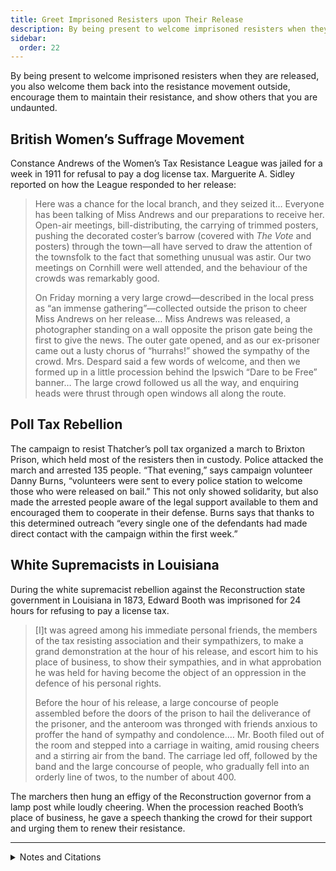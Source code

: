 ```yaml
---
title: Greet Imprisoned Resisters upon Their Release
description: By being present to welcome imprisoned resisters when they are released, you also welcome them back into the resistance movement.
sidebar:
  order: 22
---
```


By being present to welcome imprisoned resisters when they are released, you also welcome them back into the resistance movement outside, encourage them to maintain their resistance, and show others that you are undaunted.

## <Badge text="Example" size="medium" /> British Women’s Suffrage Movement

Constance Andrews of the Women’s Tax Resistance League was jailed for a week in 1911 for refusal to pay a dog license tax.
Marguerite A. Sidley reported on how the League responded to her release:

> Here was a chance for the local branch, and they seized it…
> Everyone has been talking of Miss Andrews and our preparations to receive her.
> Open-air meetings, bill-distributing, the carrying of trimmed posters, pushing the decorated coster’s barrow (covered with <i>The Vote</i> and posters) through the town—all have served to draw the attention of the townsfolk to the fact that something unusual was astir.
> Our two meetings on Cornhill were well attended, and the behaviour of the crowds was remarkably good.
> 
> On Friday morning a very large crowd—described in the local press as “an immense gathering”—collected outside the prison to cheer Miss Andrews on her release…
> Miss Andrews was released, a photographer standing on a wall opposite the prison gate being the first to give the news.
> The outer gate opened, and as our ex-prisoner came out a lusty chorus of “hurrahs!” showed the sympathy of the crowd.
> Mrs. Despard said a few words of welcome, and then we formed up in a little procession behind the Ipswich “Dare to be Free” banner…
> The large crowd followed us all the way, and enquiring heads were thrust through open windows all along the route.

## <Badge text="Example" size="medium" /> Poll Tax Rebellion

The campaign to resist Thatcher’s poll tax organized a march to Brixton Prison, which held most of the resisters then in custody.
Police attacked the march and arrested 135 people.
“That evening,” says campaign volunteer Danny Burns, “volunteers were sent to every police station to welcome those who were released on bail.”
This not only showed solidarity, but also made the arrested people aware of the legal support available to them and encouraged them to cooperate in their defense.
Burns says that thanks to this determined outreach “every single one of the defendants had made direct contact with the campaign within the first week.”

## <Badge text="Example" size="medium" /> White Supremacists in Louisiana

During the white supremacist rebellion against the Reconstruction state government in Louisiana in 1873, Edward Booth was imprisoned for 24 hours for refusing to pay a license tax.

> [I]t was agreed among his immediate personal friends, the members of the tax resisting association and their sympathizers, to make a grand demonstration at the hour of his release, and escort him to his place of business, to show their sympathies, and in what approbation he was held for having become the object of an oppression in the defence of his personal rights.
>
> Before the hour of his release, a large concourse of people assembled before the doors of the prison to hail the deliverance of the prisoner, and the anteroom was thronged with friends anxious to proffer the hand of sympathy and condolence.…
> Mr. Booth filed out of the room and stepped into a carriage in waiting, amid rousing cheers and a stirring air from the band.
> The carriage led off, followed by the band and the large concourse of people, who gradually fell into an orderly line of twos, to the number of about 400.

The marchers then hung an effigy of the Reconstruction governor from a lamp post while loudly cheering.
When the procession reached Booth’s place of business, he gave a speech thanking the crowd for their support and urging them to renew their resistance.

<hr />

<details>
<summary>Notes and Citations</summary>

* “Miss Andrews Released” <i>The Vote</i> 3 June 1911, p. 71
* Burns, Danny <i>Poll Tax Rebellion</i> AK Press (1992), p. 125
* “The Release of Mr. Edward Booth” <i>The Daily Phœnix</i> (Colombia, South Carolina) 23 April 1873, p. 3

</details>
